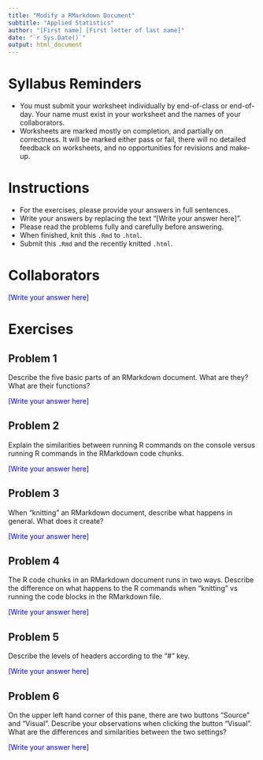 ---
title: "Modify a RMarkdown Document"
subtitle: "Applied Statistics"
author: "[First name] [First letter of last name]"
date: "`r Sys.Date()`"
output: html_document
---

# Syllabus Reminders

* You must submit your worksheet individually by end-of-class or end-of-day. Your name must exist in your worksheet and the names of your collaborators.
* Worksheets are marked mostly on completion, and partially on correctness. It will be marked either pass or fail, there will no detailed feedback on worksheets, and no opportunities for revisions and make-up.

# Instructions

* For the exercises, please provide your answers in full sentences.
* Write your answers by replacing the text "[Write your answer here]".
* Please read the problems fully and carefully before answering.
* When finished, knit this `.Rmd` to `.html`.
* Submit this `.Rmd` and the recently knitted `.html`.

# Collaborators

::: {style="color: blue;"}
[Write your answer here]
:::

# Exercises

## Problem 1

Describe the five basic parts of an RMarkdown document. What are they? What are their functions?

::: {style="color: blue;"}
[Write your answer here]
:::

## Problem 2

Explain the similarities between running R commands on the console versus running R commands in the RMarkdown code chunks.

::: {style="color: blue;"}
[Write your answer here]
:::

## Problem 3

When "knitting" an RMarkdown document, describe what happens in general. What does it create?

::: {style="color: blue;"}
[Write your answer here]
:::

## Problem 4

The R code chunks in an RMarkdown document runs in two ways. Describe the difference on what happens to the R commands when "knitting" vs running the code blocks in the RMarkdown file.

::: {style="color: blue;"}
[Write your answer here]
:::

## Problem 5

Describe the levels of headers according to the "#" key.

::: {style="color: blue;"}
[Write your answer here]
:::

## Problem 6

On the upper left hand corner of this pane, there are two buttons "Source" and "Visual". Describe your observations when clicking the button "Visual". What are the differences and similarities between the two settings?

::: {style="color: blue;"}
[Write your answer here]
:::
